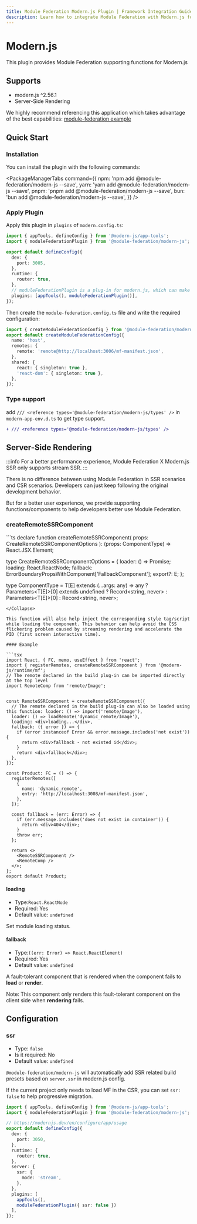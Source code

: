 ```yaml
---
title: Module Federation Modern.js Plugin | Framework Integration Guide
description: Learn how to integrate Module Federation with Modern.js for building scalable micro-frontend applications.
---
```


# Modern.js

This plugin provides Module Federation supporting functions for Modern.js

## Supports

- modern.js ^2.56.1
- Server-Side Rendering

We highly recommend referencing this application which takes advantage of the best capabilities:
[module-federation example](https://github.com/module-federation/core/tree/main/apps/modernjs-ssr)

## Quick Start

### Installation

You can install the plugin with the following commands:


<PackageManagerTabs
  command={{
    npm: 'npm add @module-federation/modern-js --save',
    yarn: 'yarn add @module-federation/modern-js --save',
    pnpm: 'pnpm add @module-federation/modern-js --save',
    bun: 'bun add @module-federation/modern-js --save',
  }}
/>

### Apply Plugin

Apply this plugin in `plugins` of `modern.config.ts`:

```ts title="modern.config.ts"
import { appTools, defineConfig } from '@modern-js/app-tools';
import { moduleFederationPlugin } from '@module-federation/modern-js';

export default defineConfig({
  dev: {
    port: 3005,
  },
  runtime: {
    router: true,
  },
  // moduleFederationPlugin is a plug-in for modern.js, which can make certain modifications to the build/runtime
  plugins: [appTools(), moduleFederationPlugin()],
});
```

Then create the `module-federation.config.ts` file and write the required configuration:

```ts title="module-federation.config.ts"
import { createModuleFederationConfig } from '@module-federation/modern-js';
export default createModuleFederationConfig({
  name: 'host',
  remotes: {
    remote: 'remote@http://localhost:3006/mf-manifest.json',
  },
  shared: {
    react: { singleton: true },
    'react-dom': { singleton: true },
  },
});
```

### Type support

add `/// <reference types='@module-federation/modern-js/types' />` in `modern-app-env.d.ts` to get type support.

```diff title='modern-app-env.d.ts'
+ /// <reference types='@module-federation/modern-js/types' />
```

## Server-Side Rendering

:::info
For a better performance experience, Module Federation X Modern.js SSR only supports stream SSR.
:::

There is no difference between using Module Federation in SSR scenarios and CSR scenarios. Developers can just keep following the original development behavior.

But for a better user experience, we provide supporting functions/components to help developers better use Module Federation.

### createRemoteSSRComponent


<Collapse>
```ts
declare function createRemoteSSRComponent(
  props: CreateRemoteSSRComponentOptions
): (props: ComponentType) => React.JSX.Element;

type CreateRemoteSSRComponentOptions = {
  loader: () => Promise<T>;
  loading: React.ReactNode;
  fallback: ErrorBoundaryPropsWithComponent['FallbackComponent'];
  export?: E;
};

type ComponentType = T[E] extends (...args: any) => any
  ? Parameters<T[E]>[0] extends undefined
    ? Record<string, never>
    : Parameters<T[E]>[0]
  : Record<string, never>;
```
</Collapse>

This function will also help inject the corresponding style tag/script while loading the component. This behavior can help avoid the CSS flickering problem caused by streaming rendering and accelerate the PID (first screen interactive time).

#### Example

```tsx
import React, { FC, memo, useEffect } from 'react';
import { registerRemotes, createRemoteSSRComponent } from '@modern-js/runtime/mf';
// The remote declared in the build plug-in can be imported directly at the top level
import RemoteComp from 'remote/Image';


const RemoteSSRComponent = createRemoteSSRComponent({
  // The remote declared in the build plug-in can also be loaded using this function: loader: () => import('remote/Image'),
  loader: () => loadRemote('dynamic_remote/Image'),
  loading: <div>loading...</div>,
  fallback: ({ error }) => {
    if (error instanceof Error && error.message.includes('not exist')) {
      return <div>fallback - not existed id</div>;
    }
    return <div>fallback</div>;
  },
});

const Product: FC = () => {
  registerRemotes([
    {
      name: 'dynamic_remote',
      entry: 'http://localhost:3008/mf-manifest.json',
    },
  ]);

  const fallback = (err: Error) => {
    if (err.message.includes('does not exist in container')) {
      return <div>404</div>;
    }
    throw err;
  };

  return <>
    <RemoteSSRComponent />
    <RemoteComp />
  </>;
};
export default Product;
```

#### loading

- Type:`React.ReactNode`
- Required: Yes
- Default value: `undefined`

Set module loading status.

#### fallback

- Type:`((err: Error) => React.ReactElement)`
- Required: Yes
- Default value: `undefined`

A fault-tolerant component that is rendered when the component fails to **load** or **render**.

Note: This component only renders this fault-tolerant component on the client side when **rendering** fails.

## Configuration

### ssr

- Type: `false`
- Is it required: No
- Default value: `undefined`

`@module-federation/modern-js` will automatically add SSR related build presets based on `server.ssr` in modern.js config.

If the current project only needs to load MF in the CSR, you can set `ssr: false` to help progressive migration.

```ts title='modern.config.ts'
import { appTools, defineConfig } from '@modern-js/app-tools';
import { moduleFederationPlugin } from '@module-federation/modern-js';

// https://modernjs.dev/en/configure/app/usage
export default defineConfig({
  dev: {
    port: 3050,
  },
  runtime: {
    router: true,
  },
  server: {
    ssr: {
      mode: 'stream',
    },
  },
  plugins: [
    appTools(),
    moduleFederationPlugin({ ssr: false })
  ],
});
```
